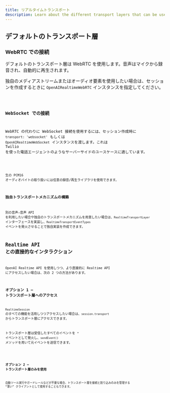 ```yaml
---
title: リアルタイムトランスポート
description: Learn about the different transport layers that can be used with Realtime Agents.
---
```




## デフォルトのトランスポート層

### WebRTC での接続

デフォルトのトランスポート層は WebRTC を使用します。音声はマイクから録音され、自動的に再生されます。

独自のメディアストリームまたはオーディオ要素を使用したい場合は、セッションを作成するときに `OpenAIRealtimeWebRTC` インスタンスを指定してください。

<Code lang="typescript" code={customWebRTCTransportExample} />

### WebSocket での接続

WebRTC の代わりに WebSocket 接続を使用するには、セッション作成時に `transport: 'websocket'` もしくは `OpenAIRealtimeWebSocket` インスタンスを渡します。これは Twilio を使った電話エージェントのようなサーバーサイドのユースケースに適しています。

<Code lang="typescript" code={websocketSessionExample} />

生の PCM16 オーディオバイトの取り扱いには任意の録音/再生ライブラリを使用できます。

### 独自トランスポートメカニズムの構築

別の音声―音声 API を利用したい場合や独自のトランスポートメカニズムを用意したい場合は、`RealtimeTransportLayer` インターフェースを実装し、`RealtimeTransportEventTypes` イベントを発火させることで独自実装を作成できます。

## Realtime API との直接的なインタラクション

OpenAI Realtime API を使用しつつ、より直接的に Realtime API にアクセスしたい場合は、次の 2 つの方法があります。

### オプション 1 — トランスポート層へのアクセス

`RealtimeSession` のすべての機能を活用しつつアクセスしたい場合は、`session.transport` からトランスポート層にアクセスできます。

トランスポート層は受信したすべてのイベントを `*` イベントとして発火し、`sendEvent()` メソッドを用いて元イベントを送信できます。

<Code lang="typescript" code={transportEventsExample} />

### オプション 2 — トランスポート層のみを使用

自動ツール実行やガードレールなどが不要な場合、トランスポート層を接続と割り込みのみを管理する “薄い” クライアントとして使用することもできます。

<Code lang="typescript" code={thinClientExample} />
